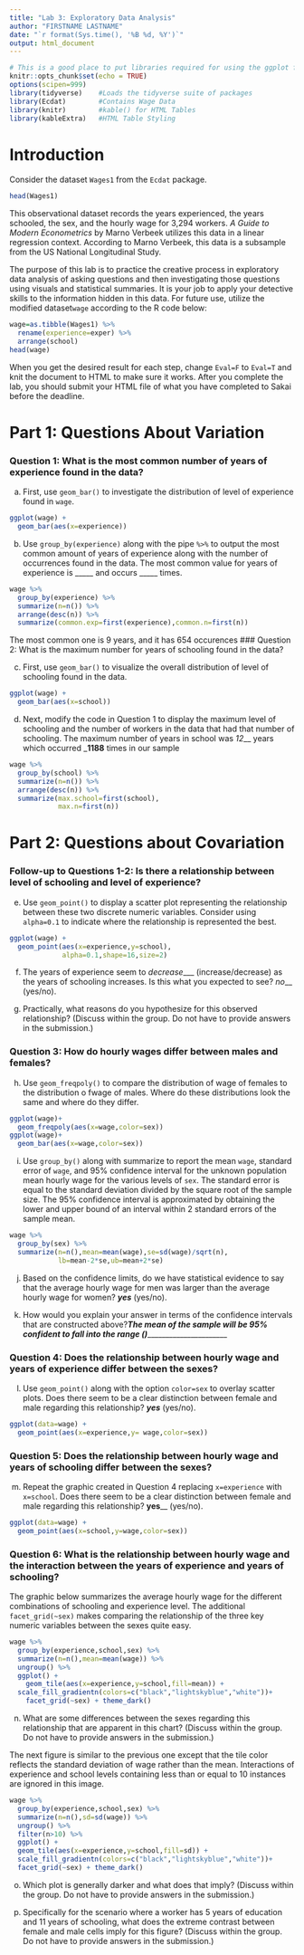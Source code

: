 ---
title: "Lab 3: Exploratory Data Analysis"
author: "FIRSTNAME LASTNAME"
date: "`r format(Sys.time(), '%B %d, %Y')`"
output: html_document
---

```{r setup, include=FALSE}
# This is a good place to put libraries required for using the ggplot function
knitr::opts_chunk$set(echo = TRUE)
options(scipen=999)
library(tidyverse)    #Loads the tidyverse suite of packages
library(Ecdat)        #Contains Wage Data
library(knitr)        #kable() for HTML Tables
library(kableExtra)   #HTML Table Styling
```

# Introduction

Consider the dataset `Wages1` from the `Ecdat` package.  
```{r,echo=T}
head(Wages1)
```

This observational dataset records the years experienced, the years schooled, the sex, and the hourly wage for 3,294 workers. *A Guide to Modern Econometrics* by Marno Verbeek utilizes this data in a linear regression context. According to Marno Verbeek, this data is a subsample from the US National Longitudinal Study. 

The purpose of this lab is to practice the creative process in exploratory data analysis of asking questions and then investigating those questions using visuals and statistical summaries. It is your job to apply your detective skills to  the information hidden in this data. For future use, utilize the modified dataset`wage` according to the R code below:

```{r}
wage=as.tibble(Wages1) %>%
  rename(experience=exper) %>%
  arrange(school)
head(wage)
```

When you get the desired result for each step, change `Eval=F` to `Eval=T` and knit the document to HTML to make sure it works. After you complete the lab, you should submit your HTML file of what you have completed to Sakai before the deadline.

# Part 1: Questions About Variation

### Question 1: What is the most common  number of years of experience found in the data?

a. First, use `geom_bar()` to investigate the distribution of level of experience found in `wage`.
```{r,eval=T}
ggplot(wage) +
  geom_bar(aes(x=experience))
```

b. Use `group_by(experience)` along with the pipe `%>%` to output the most common amount of years of experience along with the number of occurrences found in the data. The most common value for years of experience is _____ and occurs _____ times.
```{r}
wage %>%
  group_by(experience) %>%
  summarize(n=n()) %>%
  arrange(desc(n)) %>%
  summarize(common.exp=first(experience),common.n=first(n))
```
The most common one is 9 years, and it has 654 occurences
### Question 2: What is the maximum number for years of schooling found in the data?

c. First, use `geom_bar()` to visualize the overall distribution of level of schooling found in the data.

```{r,eval=T}
ggplot(wage) +
  geom_bar(aes(x=school))
```

d. Next, modify the code in Question 1 to display the maximum level of schooling and the number of workers in the data that had that number of schooling. The maximum number of years in school was _12___ years which occurred ___1188__ times in our sample

```{r, eval=T}
wage %>%
  group_by(school) %>%
  summarize(n=n()) %>%
  arrange(desc(n)) %>% 
  summarize(max.school=first(school),
            max.n=first(n))
```


# Part 2: Questions about Covariation

### Follow-up to Questions 1-2: Is there a relationship between level of schooling and level of experience?

e. Use `geom_point()` to display a scatter plot representing the relationship between these two discrete numeric variables. Consider using `alpha=0.1` to indicate where the relationship is represented the best.

```{r, eval=T}
ggplot(wage) +
  geom_point(aes(x=experience,y=school),
             alpha=0.1,shape=16,size=2)
```

f. The years of experience seem to _decrease____ (increase/decrease) as the years of schooling increases. Is this what you expected to see? _no___ (yes/no). 

g. Practically, what reasons do you hypothesize for this observed relationship? (Discuss within the group. Do not have to provide answers in the submission.)

### Question 3: How do hourly wages differ between males and females?

h. Use `geom_freqpoly()` to compare the distribution of wage of females to the distribution o fwage of males. Where do these distributions look the same and where do they differ.

```{r, eval=T}
ggplot(wage)+
  geom_freqpoly(aes(x=wage,color=sex))
ggplot(wage)+
  geom_bar(aes(x=wage,color=sex))
```

i. Use `group_by()` along with summarize to report the mean `wage`, standard error of `wage`, and 95% confidence interval for the unknown population mean hourly wage for the various levels of `sex`. The standard error is equal to the standard deviation divided by the square root of the sample size. The 95% confidence interval is approximated by obtaining the lower and upper bound of an interval within 2 standard errors of the sample mean. 

```{r, eval=T}
wage %>% 
  group_by(sex) %>%
  summarize(n=n(),mean=mean(wage),se=sd(wage)/sqrt(n),
            lb=mean-2*se,ub=mean+2*se)
```

j. Based on the confidence limits, do we have statistical evidence to say that the average hourly wage for men was larger than the average hourly wage for women? ___yes___ (yes/no). 

k. How would you explain your answer in terms of the confidence intervals that are constructed above?___The mean of the sample will be 95% confident to fall into the range ()_________________________

### Question 4: Does the relationship between hourly wage and years of experience differ between the sexes?

l. Use `geom_point()` along with the option `color=sex` to overlay scatter plots. Does there seem to be a clear distinction between female and male regarding this relationship? ___yes___ (yes/no).
```{r, eval=T}
ggplot(data=wage) +
  geom_point(aes(x=experience,y= wage,color=sex))
```
 
### Question 5: Does the relationship between hourly wage and years of schooling differ between the sexes?

m. Repeat the graphic created in Question 4 replacing `x=experience` with `x=school`. Does there seem to be a clear distinction between female and male regarding this relationship? __yes____ (yes/no).
```{r, eval=T}
ggplot(data=wage) +
  geom_point(aes(x=school,y=wage,color=sex))
```

### Question 6: What is the relationship between hourly wage and the interaction between the years of experience and years of schooling?

The graphic below summarizes the average hourly wage for the different combinations of schooling and experience level. The additional `facet_grid(~sex)` makes comparing the relationship of the three key numeric variables between the sexes quite easy. 

```{r}
wage %>%
  group_by(experience,school,sex) %>%
  summarize(n=n(),mean=mean(wage)) %>%
  ungroup() %>%
  ggplot() +
    geom_tile(aes(x=experience,y=school,fill=mean)) +
  scale_fill_gradientn(colors=c("black","lightskyblue","white"))+
    facet_grid(~sex) + theme_dark()
```

n. What are some differences between the sexes regarding this relationship that are apparent in this chart?
(Discuss within the group. Do not have to provide answers in the submission.)


The next figure is similar to the previous one except that the tile color reflects the standard deviation of wage rather than the mean. Interactions of experience and school levels containing less than or equal to 10 instances are ignored in this image. 

```{r}
wage %>%
  group_by(experience,school,sex) %>%
  summarize(n=n(),sd=sd(wage)) %>%
  ungroup() %>%
  filter(n>10) %>%
  ggplot() +
  geom_tile(aes(x=experience,y=school,fill=sd)) +
  scale_fill_gradientn(colors=c("black","lightskyblue","white"))+
  facet_grid(~sex) + theme_dark()
```

o. Which plot is generally darker and what does that imply?
(Discuss within the group. Do not have to provide answers in the submission.)


p. Specifically for the scenario where a worker has 5 years of education and 11 years of schooling, what does the extreme contrast between female and male cells imply for this figure?
(Discuss within the group. Do not have to provide answers in the submission.)










